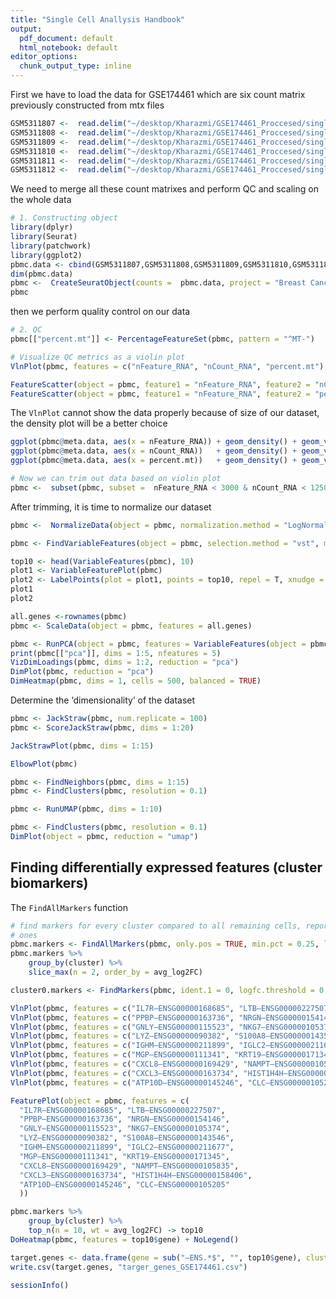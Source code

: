 ```yaml
---
title: "Single Cell Anallysis Handbook"
output:
  pdf_document: default
  html_notebook: default
editor_options:
  chunk_output_type: inline
---
```


First we have to load the data for GSE174461 which are six count matrix previously constructed from mtx files

```r
GSM5311807 <-  read.delim("~/desktop/Kharazmi/GSE174461_Proccesed/single_cell_count_mateix_GSM5311807.csv")
GSM5311808 <-  read.delim("~/desktop/Kharazmi/GSE174461_Proccesed/single_cell_count_mateix_GSM5311808.csv")
GSM5311809 <-  read.delim("~/desktop/Kharazmi/GSE174461_Proccesed/single_cell_count_mateix_GSM5311809.csv")
GSM5311810 <-  read.delim("~/desktop/Kharazmi/GSE174461_Proccesed/single_cell_count_mateix_GSM5311810.csv")
GSM5311811 <-  read.delim("~/desktop/Kharazmi/GSE174461_Proccesed/single_cell_count_mateix_GSM5311811.csv")
GSM5311812 <-  read.delim("~/desktop/Kharazmi/GSE174461_Proccesed/single_cell_count_mateix_GSM5311812.csv")
```

We need to merge all these count matrixes and perform QC and scaling on the whole data

```r
# 1. Constructing object
library(dplyr)
library(Seurat)
library(patchwork)
library(ggplot2)
pbmc.data <- cbind(GSM5311807,GSM5311808,GSM5311809,GSM5311810,GSM5311811,GSM5311812)
dim(pbmc.data)
pbmc <-  CreateSeuratObject(counts =  pbmc.data, project = "Breast Cancer", min.cells = 3, min.features = 200)
pbmc
```

then we perform quality control on our data

```r
# 2. QC
pbmc[["percent.mt"]] <- PercentageFeatureSet(pbmc, pattern = "^MT-")

# Visualize QC metrics as a violin plot
VlnPlot(pbmc, features = c("nFeature_RNA", "nCount_RNA", "percent.mt"), ncol = 3, add.noise = T)
```

```r
FeatureScatter(object = pbmc, feature1 = "nFeature_RNA", feature2 = "nCount_RNA") + geom_smooth(method = "lm")
FeatureScatter(object = pbmc, feature1 = "nFeature_RNA", feature2 = "percent.mt") + geom_smooth(method = "lm")
```

The `VlnPlot` cannot show the data properly because of size of our dataset, the density plot will be a better choice

```r
ggplot(pbmc@meta.data, aes(x = nFeature_RNA)) + geom_density() + geom_vline(xintercept = 3000 , color = 2, linetype = 2)
ggplot(pbmc@meta.data, aes(x = nCount_RNA))   + geom_density() + geom_vline(xintercept = 12500, color = 2, linetype = 2)
ggplot(pbmc@meta.data, aes(x = percent.mt))   + geom_density() + geom_vline(xintercept = 6    , color = 2, linetype = 2)
```

```r
# Now we can trim out data based on violin plot
pbmc <-  subset(pbmc, subset =  nFeature_RNA < 3000 & nCount_RNA < 12500 & percent.mt < 6)
```

After trimming, it is time to normalize our dataset

```r
pbmc <-  NormalizeData(object = pbmc, normalization.method = "LogNormalize", scale.factor = 10000)
```

```r
pbmc <- FindVariableFeatures(object = pbmc, selection.method = "vst", mean.function = 2000)

top10 <- head(VariableFeatures(pbmc), 10)
plot1 <- VariableFeaturePlot(pbmc)
plot2 <- LabelPoints(plot = plot1, points = top10, repel = T, xnudge = 0, ynudge = 0)
plot1
plot2
```

```r
all.genes <-rownames(pbmc)
pbmc <- ScaleData(object = pbmc, features = all.genes)
```

```r
pbmc <- RunPCA(object = pbmc, features = VariableFeatures(object = pbmc))
print(pbmc[["pca"]], dims = 1:5, nfeatures = 5)
VizDimLoadings(pbmc, dims = 1:2, reduction = "pca")
DimPlot(pbmc, reduction = "pca")
DimHeatmap(pbmc, dims = 1, cells = 500, balanced = TRUE)
```

Determine the 'dimensionality' of the dataset

```r
pbmc <- JackStraw(pbmc, num.replicate = 100)
pbmc <- ScoreJackStraw(pbmc, dims = 1:20)
```

```r
JackStrawPlot(pbmc, dims = 1:15)
```

```r
ElbowPlot(pbmc)
```

```r
pbmc <- FindNeighbors(pbmc, dims = 1:15)
pbmc <- FindClusters(pbmc, resolution = 0.1)
```

```r
pbmc <- RunUMAP(pbmc, dims = 1:10)

pbmc <- FindClusters(pbmc, resolution = 0.1)
DimPlot(object = pbmc, reduction = "umap")

```

## Finding differentially expressed features (cluster biomarkers)

The `FindAllMarkers` function

```r
# find markers for every cluster compared to all remaining cells, report only the positive
# ones
pbmc.markers <- FindAllMarkers(pbmc, only.pos = TRUE, min.pct = 0.25, logfc.threshold = 0.25)
pbmc.markers %>%
    group_by(cluster) %>%
    slice_max(n = 2, order_by = avg_log2FC)
```

```r
cluster0.markers <- FindMarkers(pbmc, ident.1 = 0, logfc.threshold = 0.25, test.use = "roc", only.pos = TRUE)
```

```r
VlnPlot(pbmc, features = c("IL7R—ENSG00000168685", "LTB—ENSG00000227507"))
VlnPlot(pbmc, features = c("PPBP—ENSG00000163736", "NRGN—ENSG00000154146"))
VlnPlot(pbmc, features = c("GNLY—ENSG00000115523", "NKG7—ENSG00000105374"))
VlnPlot(pbmc, features = c("LYZ—ENSG00000090382", "S100A8—ENSG00000143546"))
VlnPlot(pbmc, features = c("IGHM—ENSG00000211899", "IGLC2—ENSG00000211677"))
VlnPlot(pbmc, features = c("MGP—ENSG00000111341", "KRT19—ENSG00000171345"))
VlnPlot(pbmc, features = c("CXCL8—ENSG00000169429", "NAMPT—ENSG00000105835"))
VlnPlot(pbmc, features = c("CXCL3—ENSG00000163734", "HIST1H4H—ENSG00000158406"))
VlnPlot(pbmc, features = c("ATP10D—ENSG00000145246", "CLC—ENSG00000105205"))
```


```r
FeaturePlot(object = pbmc, features = c(
  "IL7R—ENSG00000168685", "LTB—ENSG00000227507",
  "PPBP—ENSG00000163736", "NRGN—ENSG00000154146",
  "GNLY—ENSG00000115523", "NKG7—ENSG00000105374",
  "LYZ—ENSG00000090382", "S100A8—ENSG00000143546",
  "IGHM—ENSG00000211899", "IGLC2—ENSG00000211677",
  "MGP—ENSG00000111341", "KRT19—ENSG00000171345",
  "CXCL8—ENSG00000169429", "NAMPT—ENSG00000105835",
  "CXCL3—ENSG00000163734", "HIST1H4H—ENSG00000158406",
  "ATP10D—ENSG00000145246", "CLC—ENSG00000105205"
  ))

```

```r
pbmc.markers %>%
    group_by(cluster) %>%
    top_n(n = 10, wt = avg_log2FC) -> top10
DoHeatmap(pbmc, features = top10$gene) + NoLegend()

```

```r
target.genes <- data.frame(gene = sub("—ENS.*$", "", top10$gene), cluster = top10$cluster, logFC = top10$avg_log2FC)
write.csv(target.genes, "targer_genes_GSE174461.csv")
```


















```r
sessionInfo()
```

